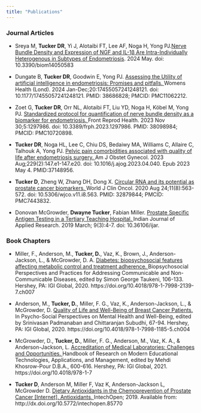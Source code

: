 ```yaml
---
title: "Publications"
---
```

### Journal Articles
* Sreya M, **Tucker DR**, Yi J, Alotaibi FT, Lee AF, Noga H, Yong PJ.[Nerve Bundle Density and Expression of NGF and IL-1β Are Intra-Individually Heterogenous in Subtypes of Endometriosis](https://www.mdpi.com/2218-273X/14/5/583). 2024 May. doi: 10.3390/biom14050583

* Dungate B, **Tucker DR**, Goodwin E, Yong PJ. <a href="https://pubmed.ncbi.nlm.nih.gov/38686828"> Assessing the Utility of artificial intelligence in endometriosis: Promises and pitfalls. </a> Womens Health (Lond). 2024 Jan-Dec;20:17455057241248121. doi: 10.1177/17455057241248121. PMID: 38686828; PMCID: PMC11062212.

* Zoet G, **Tucker DR**, Orr NL, Alotaibi FT, Liu YD, Noga H, Köbel M, Yong PJ. <a href="https://pubmed.ncbi.nlm.nih.gov/38098984"> Standardized protocol for quantification of nerve bundle density as a biomarker for endometriosis. </a> Front Reprod Health. 2023 Nov 30;5:1297986. doi: 10.3389/frph.2023.1297986. PMID: 38098984; PMCID: PMC10720898.

* **Tucker DR**, Noga HL, Lee C, Chiu DS, Bedaiwy MA, Williams C, Allaire C, Talhouk A, Yong PJ. <a href="https://pubmed.ncbi.nlm.nih.gov/37148956"> Pelvic pain comorbidities associated with quality of life after endometriosis surgery. </a> Am J Obstet Gynecol. 2023 Aug;229(2):147.e1-147.e20. doi: 10.1016/j.ajog.2023.04.040. Epub 2023 May 4. PMID:37148956.

* **Tucker D**, Zheng W, Zhang DH, Dong X. <a href="https://pubmed.ncbi.nlm.nih.gov/32879844"> Circular RNA and its potential as prostate cancer biomarkers. </a> World J Clin Oncol. 2020 Aug 24;11(8):563-572. doi: 10.5306/wjco.v11.i8.563. PMID: 32879844; PMCID: PMC7443832.

* Donovan McGrowder, **Dwayne Tucker**, Fabian Miller. <a href="https://www.worldwidejournals.com/indian-journal-of-applied-research-(IJAR)/article/prostate-specific-antigen-testing-in-a-tertiary-teaching-hospital/MTcyMDQ=/?is=1&b1=121&k=31"> Prostate Specific Antigen Testing in a Tertiary Teaching Hospital. </a> Indian Journal of Applied Research. 2019 March; 9(3):4-7. doi: 10.36106/ijar.


### Book Chapters
* Miller, F., Anderson, M., **Tucker, D.**, Vaz, K., Brown, J., Anderson-Jackson, L., & McGrowder, D. A. <a href="https://www.igi-global.com/chapter/diabetes/252423">  Diabetes: biopsychosocial features affecting metabolic control and treatment adherence. </a> Biopsychosocial Perspectives and Practices for Addressing Communicable and Non-Communicable Diseases, edited by Simon George Taukeni, 106-133. Hershey, PA: IGI Global, 2020. https://doi.org/10.4018/978-1-7998-2139-7.ch007

* Anderson, M., **Tucker, D.**, Miller, F. G., Vaz, K., Anderson-Jackson, L., & McGrowder, D. <a href="https://www.igi-global.com/chapter/quality-of-life-and-well-being-of-breast-cancer-patients/248708"> Quality of Life and Well-Being of Breast Cancer Patients. </a> In Psycho-Social Perspectives on Mental Health and Well-Being, edited by Srinivasan Padmanaban and Chittaranjan Subudhi, 67-94. Hershey, PA: IGI Global, 2020. https://doi.org/10.4018/978-1-7998-1185-5.ch004

* McGrowder, D., **Tucker, D.**, Miller, F. G., Anderson, M., Vaz, K. A., & Anderson-Jackson, L. <a href= "https://www.igi-global.com/chapter/accreditation-of-medical-laboratories/258798"> Accreditation of Medical Laboratories: Challenges and Opportunities. </a> Handbook of Research on Modern Educational Technologies, Applications, and Management, edited by Mehdi Khosrow-Pour D.B.A., 600-616. Hershey, PA: IGI Global, 2021. https://doi.org/10.4018/978-1-7

*   **Tucker D**, Anderson M, Miller F, Vaz K, Anderson-Jackson L, McGrowder D. <a href="https://www.intechopen.com/chapters/66809"> Dietary Antioxidants in the Chemoprevention of Prostate Cancer [Internet]. Antioxidants. </a> IntechOpen; 2019. Available from: http://dx.doi.org/10.5772/intechopen.85770

